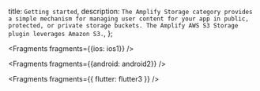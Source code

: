   title: `Getting started`,
  description: `The Amplify Storage category provides a simple mechanism for managing user content for your app in public, protected, or private storage buckets. The Amplify AWS S3 Storage plugin leverages Amazon S3.`,
};


<Fragments fragments={{ios: ios1}} />


<Fragments fragments={{android: android2}} />


<Fragments fragments={{ flutter: flutter3 }} />